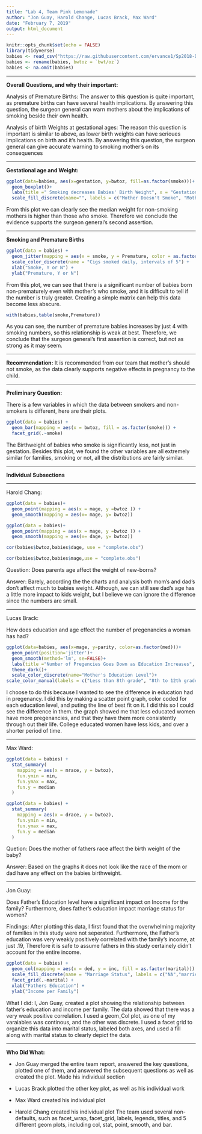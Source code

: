 ---
title: "Lab 4, Team Pink Lemonade"
author: "Jon Guay, Harold Change, Lucas Brack, Max Ward"
date: "February 7, 2019"
output: html_document
---

```{r setup, include=FALSE}
knitr::opts_chunk$set(echo = FALSE)
library(tidyverse)
babies <- read_csv("https://raw.githubusercontent.com/ervance1/Sp2018-Data-Science-repo/master/babies2a.dat")
babies <- rename(babies, bwtoz = `bwt/oz`)
babies <- na.omit(babies)
```


*** 

**Overall Questions, and why their important:**

Analysis of Premature Births:
The answer to this question is quite important, as premature births can have several health implications.  By answering this question, the surgeon general can warn mothers about the implications of smoking beside their own health.


Analysis of birth Weights at gestational ages:
The reason this question is important is similar to above, as lower birth weights can have serioues implications on birth and it's health.  By answering this question, the surgeon general can give accurate warning to smoking mother's on its consequences

***

**Gestational age and Weight:**
```{r}
ggplot(data=babies, aes(x=gestation, y=bwtoz, fill=as.factor(smoke)))+
  geom_boxplot()+
  labs(title =" Smoking decreases Babies' Birth Weight", x = "Gestation (Days)", y = "Birth Weight (oz)")+
  scale_fill_discrete(name="", labels = c("Mother Doesn't Smoke", "Mother Does Smoke"))
```

From this plot we can clearly see the median weight for non-smoking mothers is higher than those who smoke.  Therefore we conclude the evidence supports the surgeon general's second assertion.

***

**Smoking and Premature Births**
```{r}
ggplot(data = babies) +
  geom_jitter(mapping = aes(x = smoke, y = Premature, color = as.factor(number))) +
  scale_color_discrete(name = "Cigs smoked daily, intervals of 5") +
  xlab("Smoke, Y or N") +
  ylab("Premature, Y or N")
```


From this plot, we can see that there is a significant number of babies born non-prematurely even with mother's who smoke, and it is difficult to tell if the number is truly greater.  Creating  a simple matrix can help this data become less abscure.
```{r}
with(babies,table(smoke,Premature))
```



As you can see, the number of premature babies increases by just 4 with smoking numbers, so this relationship is weak at best.  Therefore, we conclude that the surgeon general's first assertion is correct, but not as strong as it may seem.

***

 **Recommendation:**
 It is recommended from our team that mother's should not smoke, as the data clearly supports negative effects in pregnancy to the child.
 
***

**Preliminary Question:**

There is a few variables in which the data between smokers and non-smokers is different, here are their plots.
```{r}
ggplot(data = babies) +
  geom_bar(mapping = aes(x = bwtoz, fill = as.factor(smoke))) +
  facet_grid(.~smoke)
```



The Birthweight of babies who smoke is significantly less, not just in gestation. Besides this plot, we found the other variables are all extremely similar for families, smoking or not, all the distributions are fairly similar.

***

**Individual Subsections**

***

Harold Chang:

```{r}
ggplot(data = babies)+
  geom_point(mapping = aes(x = mage, y =bwtoz )) +
  geom_smooth(mapping = aes(x= mage, y= bwtoz))
```

```{r}
ggplot(data = babies)+
  geom_point(mapping = aes(x = mage, y =bwtoz )) +
  geom_smooth(mapping = aes(x= dage, y= bwtoz))

```

```{r}
cor(babies$bwtoz,babies$dage, use = "complete.obs")
```

```{r}
cor(babies$bwtoz,babies$mage,use = "complete.obs")
```

Question: Does parents age affect the weight of new-borns?

Answer: Barely, according the the charts and analysis both mom's and dad's don't affect much to babies weight. Although, we can still see dad's age has a little more impact to kids weight, but I believe we can ignore the difference since the numbers are small.

***

Lucas Brack:

How does education and age effect the number of pregenancies a woman has had?
```{r}
ggplot(data=babies, aes(x=mage, y=parity, color=as.factor(med)))+
  geom_point(position='jitter')+
  geom_smooth(method='lm', se=FALSE)+
  labs(title ="Number of Pregencies Goes Down as Education Increases", x = "Mother's Age", y = "Number of Times Pregnant")+
  theme_dark()+
  scale_color_discrete(name="Mother's Education Level")+
scale_color_manual(labels = c("Less than 8th grade", "8th to 12th grade. Did not graduate high school","High school graduate, no other schooling", "High school graduate + trade school", "High school graduate + some college", "College graduate", "Trade school but unclear if graduated from high school" ),values = c("blue", "red", "green", "orange", "cyan", "pink", "yellow"))


```

I choose to do this because I wanted to see the difference in education had in pregenancy. I did this by making a scatter point graph, color coded for each education level, and puting the line of best fit on it. I did this so I could see the difference in them. the graph showed me that less educated women have more pregenancies, and that they have them more consistently through out their life. College educated women have less kids, and over a shorter period of time.

***

Max Ward:

```{r}
ggplot(data = babies) + 
  stat_summary(
    mapping = aes(x = mrace, y = bwtoz),
    fun.ymin = min,
    fun.ymax = max,
    fun.y = median
  )
```
```{r}
ggplot(data = babies) + 
  stat_summary(
    mapping = aes(x = drace, y = bwtoz),
    fun.ymin = min,
    fun.ymax = max,
    fun.y = median
  )
```



Quetion: Does the mother of fathers race affect the birth weight of the baby?

Answer: Based on the graphs it does not look like the race of the mom or dad have any effect on the babies birthweight. 

***

Jon Guay:


Does Father's Education level have a significant impact on Income for the family?  Furthermore, does father's education impact marriage status for women?

Findings:
After plotting this data, I first found that the overwhelming majority of families in this study were not seperated.  Furthermore, the Father's education was very weakly positively correlated with the family's income, at just .19, Therefore it is safe to assume fathers in this study certainely didn't account for the entire income.


```{r}
ggplot(data = babies) +
  geom_col(mapping = aes(x = ded, y = inc, fill = as.factor(marital))) +
  scale_fill_discrete(name = "Marriage Status", labels = c("NA","married","legally seperated","divorced","widowed","never married")) +
  facet_grid(.~marital) +
  xlab("Fathers Education") +
  ylab("Income per Family")

```



What I did:
I, Jon Guay, created a plot showing the relationship between father's education and income per family.  The data showed that there was a very weak positive correlation.  I used a geom_Col plot, as one of my varaiables was continous, and the other was discrete. I used a facet grid to organize this data into marital status, labeled both axes, and used a fill along with marital status to clearly depict the data.

***

**Who Did What:**

* Jon Guay merged the entire team report, answered the key questions, plotted one of them, and answered the subsequent questions as well as created the plot.  Made his individual section

* Lucas Brack plotted the other key plot, as well as his individual work

* Max Ward created his individual plot

* Harold Chang created his individual plot
The team used several non-defaults, such as facet_wrap, facet_grid, labels, legends, titles, and 5 different geom plots, including col, stat, point, smooth, and bar.


